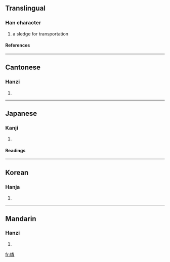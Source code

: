 {{see|鞒}}

==Translingual==
===Han character===
{{Han char|rn=75|rad=木|as=12|sn=16|four=4291<sub>4</sub>|canj=木竹山山 (DHUU)}}
# a sledge for transportation
====References====
{{Han ref|kx=0552.210|dkj=15517|dj=0941.100|hdz=21292.070|uh=6A47|ud=27207|bh=BEF5|bd=48885}}

----
==Cantonese==
===Hanzi===
{{yue-hanzi|jyut=|y=hiu1}}
# {{defn|Cantonese}}

----
==Japanese==
===Kanji===
{{ja-kanji|grade=|rs=木12}}
# {{defn|Japanese}} 
====Readings====
{{ja-readings|on=[[ぜい]] (zei), [[せい]] (sei), [[きょう]] (kyō)|kun=[[そり]] (sori)}}

----
==Korean==
===Hanja===
{{ko-hanja|hangeul=취|eumhun=|rv=chwi|mr=ch'wi|y=chwi}}
# {{defn|Korean}}

----
==Mandarin==
===Hanzi===
{{cmn-hanzi|pin=[[qiāo]] (qiao1)|wg=ch'iao<sup>1</sup>}}
# {{defn|Mandarin}}

[[fr:橇]]